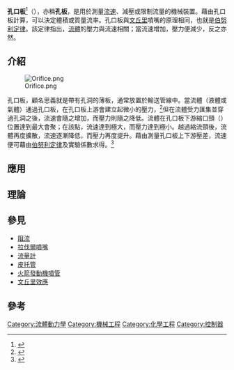{{expand|time=2016-09-08T13:23:53+00:00}}
{{expert|time=2016-09-08T13:23:53+00:00}}


'''孔口板'''<ref name=雙語詞彙>{{cite web|title=雙語詞彙、學術名詞暨辭書資訊網|url=http://terms.naer.edu.tw|date=2012|publisher=國家教育研究院|accessdate=2020-10-06|archive-date=2013-06-17|archive-url=https://web.archive.org/web/20130617090145/http://terms.naer.edu.tw/|dead-url=yes}}</ref>（{{lang-en|orifice plate}}），亦稱'''孔板'''，是用於測量[[流速|流速]]、減壓或限制流量的機械裝置。藉由孔口板計算，可以決定體積或質量流率。孔口板與[[文丘里效應|文丘里]]噴嘴的原理相同，也就是[[伯努利定律|伯努利定律]]。該定律指出，[[流體|流體]]的壓力與流速相關；當流速增加，壓力便減少，反之亦然。

==介紹==
[[Image:Orifice.png|thumb]]

孔口板，顧名思義就是帶有孔洞的薄板，通常放置於輸送管線中。當流體（液體或氣體）通過孔口板，在孔口板上游會建立起微小的壓力，<ref name=Linford>{{cite book|last1=Linford|first1=A|title=Flow Measurement & Meters|date=1961|publisher=E. & F. N. Spon|location=London|edition=2nd|accessdate=24 August 2014}}</ref>{{rp|85–86}}但在流體受力匯集並穿過孔洞之後，流速會隨之增加，而壓力則隨之降低。流體在孔口板下游縮口頸（{{lang|en|vena contracta}}）位置達到最大會聚；在該點，流速達到極大，而壓力達到極小。越過縮流頸後，流體再度擴散，流速逐漸降低，而壓力再度提升。藉由測量孔口板上下游壓差，流速便可藉由[[伯努利定律|伯努利定律]]及實驗係數求得。<ref name="Miller">{{cite book|last=Miller|first=Richard W|title=Flow Measurement Engineering Handbook|year=1996|publisher=McGraw-Hill|location=New York|isbn=0-07-042366-0}}</ref>{{rp|7.1–7.3}}

==應用==

==理論==

==參見==
*[[阻流|阻流]]
*[[拉伐爾噴嘴|拉伐爾噴嘴]]
*[[流量計|流量計]]
*[[皮托管|皮托管]]
*[[火箭發動機噴管|火箭發動機噴管]]
*[[文丘里效應|文丘里效應]]

==參考==
{{Reflist|2}}
[[Category:流體動力學|Category:流體動力學]]
[[Category:機械工程|Category:機械工程]]
[[Category:化學工程|Category:化學工程]]
[[Category:控制器|Category:控制器]]